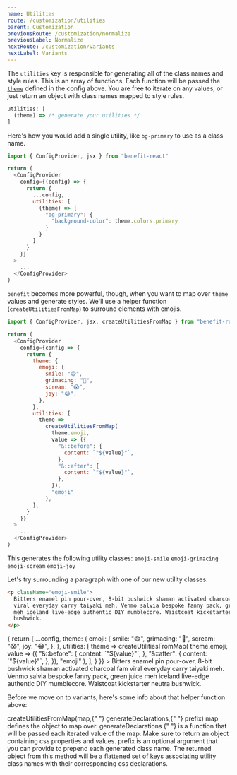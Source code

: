 ```yaml
---
name: Utilities
route: /customization/utilities
parent: Customization
previousRoute: /customization/normalize
previousLabel: Normalize
nextRoute: /customization/variants
nextLabel: Variants
---
```


The `utilities` key is responsible for generating all of the class names and style rules. This is an array of functions. Each function will be passed the [`theme`](/customization/theme) defined in the config above. You are free to iterate on any values, or just return an object with class names mapped to style rules.

```js
utilities: [
  (theme) => /* generate your utilities */
]
```

Here's how you would add a single utility, like `bg-primary` to use as a class name.

```js
import { ConfigProvider, jsx } from "benefit-react"

return (
  <ConfigProvider
    config={(config) => {
      return {
        ...config,
        utilities: [
          (theme) => {
            "bg-primary": {
              "background-color": theme.colors.primary
            }
          }
        ]
      }
    }}
  >
    ...
  </ConfigProvider>
)
```

`benefit` becomes more powerful, though, when you want to map over `theme` values and generate styles. We'll use a helper function (`createUtilitiesFromMap`) to surround elements with emojis.

```js
import { ConfigProvider, jsx, createUtilitiesFromMap } from "benefit-react"

return (
  <ConfigProvider
    config={config => {
      return {
        theme: {
          emoji: {
            smile: "😄",
            grimacing: "😬",
            scream: "😱",
            joy: "😂",
          },
        },
        utilities: [
          theme =>
            createUtilitiesFromMap(
              theme.emoji,
              value => ({
                "&::before": {
                  content: `"${value}"`,
                },
                "&::after": {
                  content: `"${value}"`,
                },
              }),
              "emoji"
            ),
        ],
      }
    }}
  >
    ...
  </ConfigProvider>
)
```

This generates the following utility classes:
`emoji-smile`
`emoji-grimacing`
`emoji-scream`
`emoji-joy`

Let's try surrounding a paragraph with one of our new utility classes:

```html
<p className="emoji-smile">
  Bitters enamel pin pour-over, 8-bit bushwick shaman activated charcoal fam
  viral everyday carry taiyaki meh. Venmo salvia bespoke fanny pack, green juice
  meh iceland live-edge authentic DIY mumblecore. Waistcoat kickstarter neutra
  bushwick.
</p>
```

<Box className="border border-gray-500 p-4 rounded-sm">
  <ConfigProvider
    config={config => {
      return {
        ...config,
        theme: {
          emoji: {
            smile: "😄",
            grimacing: "😬",
            scream: "😱",
            joy: "😂",
          },
        },
        utilities: [
          theme =>
            createUtilitiesFromMap(
              theme.emoji,
              value => ({
                "&::before": {
                  content: `"${value}"`,
                },
                "&::after": {
                  content: `"${value}"`,
                },
              }),
              "emoji"
            ),
        ],
      }
    }}
  >
    <Box is="p" className="emoji-smile">
      Bitters enamel pin pour-over, 8-bit bushwick shaman activated charcoal fam
      viral everyday carry taiyaki meh. Venmo salvia bespoke fanny pack, green
      juice meh iceland live-edge authentic DIY mumblecore. Waistcoat
      kickstarter neutra bushwick.
    </Box>
  </ConfigProvider>
</Box>

Before we move on to variants, here's some info about that helper function above:

<Box className="rounded bg-white shadow">
  <Box is="code" className="font-mono p-4 block border-b">
    createUtilitiesFromMap(<Box className="inline text-purple-600">map</Box>,{" "}
    <Box className="inline text-orange-600">generateDeclarations</Box>,{" "}
    <Box className="inline text-green-600">prefix</Box>)
  </Box>
  <Box className="p-4">
    <Box className="bg-purple-100 rounded p-2 mb-2 border border-purple-200">
      <Box className="inline text-purple-600 font-mono">map</Box> defines the
      object to map over.
    </Box>
    <Box className="bg-orange-100 rounded p-2 mb-2 border border-orange-200">
      <Box className="inline text-orange-600 font-mono">
        generateDeclarations
      </Box>{" "}
      is a function that will be passed each iterated value of the map. Make
      sure to return an object containing css properties and values.
    </Box>
    <Box className="bg-green-100 rounded p-2 mb-2 border border-green-200">
      <Box className="inline text-green-600 font-mono">prefix</Box> is an
      optional argument that you can provide to prepend each generated class
      name.
    </Box>
    <Box className="p-2 mb-2 italic">
      The returned object from this method will be a flattened set of keys
      associating utility class names with their corresponding css declarations.
    </Box>
  </Box>
</Box>
